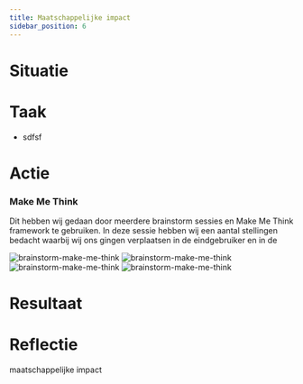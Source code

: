 ```yaml
---
title: Maatschappelijke impact
sidebar_position: 6
---
```


# Situatie

# Taak
- sdfsf

# Actie

### Make Me Think
Dit hebben wij gedaan door meerdere brainstorm sessies en Make Me Think framework te gebruiken.
In deze sessie hebben wij een aantal stellingen bedacht waarbij wij ons gingen verplaatsen in de eindgebruiker en in de


![brainstorm-make-me-think](./images/MakeMeThink.png)  ![brainstorm-make-me-think](./images/MakeMeThink2.png)
![brainstorm-make-me-think](./images/MakeMeThink3.png)  ![brainstorm-make-me-think](./images/MakeMeThink4.png)


# Resultaat

# Reflectie

maatschappelijke impact
